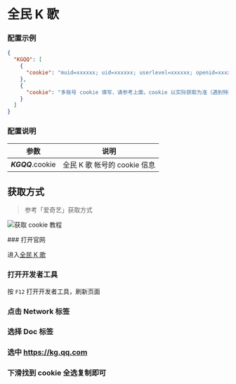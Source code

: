 
<CardList />

# 全民 K 歌

### 配置示例

```json filename="config.json" copy
{
  "KGQQ": [
    {
      "cookie": "muid=xxxxxx; uid=xxxxxx; userlevel=xxxxxx; openid=xxxxxx; openkey=xxxxxx; opentype=xxxxxx; qrsig=xxxxxx; pgv_pvid=xxxxxx;"
    },
    {
      "cookie": "多账号 cookie 填写，请参考上面，cookie 以实际获取为准（遇到特殊字符如双引号\" 请加反斜杠转义）"
    }
  ]
}
```

### 配置说明

|       参数        |             说明             |
| :---------------: | :--------------------------: |
| _**KGQQ**_.cookie | 全民 K 歌 帐号的 cookie 信息 |

## 获取方式

> 参考「爱奇艺」获取方式

![获取 cookie 教程](../img/iqiyi_cookie.png)

<Steps>
### 打开官网

进入[全民 K 歌](https://kg.qq.com/index-pc.html)

### 打开开发者工具

按 `F12` 打开开发者工具，刷新页面

### 点击 Network 标签

### 选择 Doc 标签

### 选中 https://kg.qq.com

### 下滑找到 cookie 全选复制即可

</Steps>

